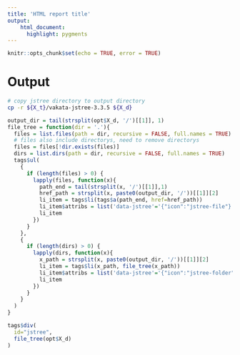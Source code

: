 ```yaml
---
title: 'HTML report title'
output:
    html_document:
      highlight: pygments
---
```


<link rel="stylesheet" href="vakata-jstree-3.3.5/dist/themes/default/style.min.css"/>
<script src="https://code.jquery.com/jquery-3.3.1.min.js"></script>
<script src="vakata-jstree-3.3.5/dist/jstree.min.js"></script>

<script>
  $(function () {
    // create an instance when the DOM is ready
    $('#jstree').jstree();
    $('[data-jtree-clickable]').on('click', function() {
      var link = $(this).find('a').attr('href')
      if(link && link.length !== 0 && link !== '#') {
        window.location.href = link
      }
    });
  });
</script>


```r
knitr::opts_chunk$set(echo = TRUE, error = TRUE)
```





















# Output

```bash
# copy jstree directory to output directory
cp -r ${X_t}/vakata-jstree-3.3.5 ${X_d}
```

```r
output_dir = tail(strsplit(opt$X_d, '/')[[1]], 1)
file_tree = function(dir = '.'){
  files = list.files(path = dir, recursive = FALSE, full.names = TRUE)
  # files also include directorys, need to remove directorys
  files = files[!dir.exists(files)]
  dirs = list.dirs(path = dir, recursive = FALSE, full.names = TRUE)
  tags$ul(
    {
      if (length(files) > 0) {
        lapply(files, function(x){
          path_end = tail(strsplit(x, '/')[[1]],1)
          href_path = strsplit(x, paste0(output_dir, '/'))[[1]][2]
          li_item = tags$li(tags$a(path_end, href=href_path))
          li_item$attribs = list('data-jstree'='{"icon":"jstree-file"}', 'data-jtree-clickable'='true')
          li_item
        })
      }
    },
    {
      if (length(dirs) > 0) {
        lapply(dirs, function(x){
          x_path = strsplit(x, paste0(output_dir, '/'))[[1]][2]
          li_item = tags$li(x_path, file_tree(x_path))
          li_item$attribs = list('data-jstree'='{"icon":"jstree-folder"}')
          li_item
        })
      }
    }
  )
}
```

```r
tags$div(
  id="jstree",
  file_tree(opt$X_d)
)
```

